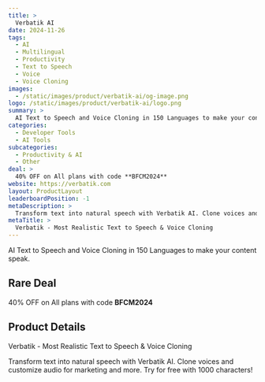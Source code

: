 ```yaml
---
title: >
  Verbatik AI
date: 2024-11-26
tags:
  - AI
  - Multilingual
  - Productivity
  - Text to Speech
  - Voice
  - Voice Cloning
images:
  - /static/images/product/verbatik-ai/og-image.png
logo: /static/images/product/verbatik-ai/logo.png
summary: >
  AI Text to Speech and Voice Cloning in 150 Languages to make your content speak.
categories:
  - Developer Tools
  - AI Tools
subcategories:
  - Productivity & AI
  - Other
deal: >
  40% OFF on All plans with code **BFCM2024**
website: https://verbatik.com
layout: ProductLayout
leaderboardPosition: -1
metaDescription: >
  Transform text into natural speech with Verbatik AI. Clone voices and customize audio for marketing and more. Try for free with 1000 characters!
metaTitle: >
  Verbatik - Most Realistic Text to Speech & Voice Cloning
---
```

AI Text to Speech and Voice Cloning in 150 Languages to make your content speak.

## Rare Deal

40% OFF on All plans with code **BFCM2024**

## Product Details

Verbatik - Most Realistic Text to Speech & Voice Cloning

Transform text into natural speech with Verbatik AI. Clone voices and customize audio for marketing and more. Try for free with 1000 characters!
